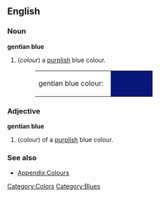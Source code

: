 ==English==

===Noun===
'''gentian blue'''
#(''colour'') a [[purplish]] blue colour.
#:<table><tr><td>gentian blue colour: &nbsp;</td><td bgcolor="#081677" width="80">&nbsp; </td></tr></table>

===Adjective===
'''gentian blue'''
#(''colour'') of a [[purplish]] blue colour.

===See also===
*[[Wiktionary_Appendix:Colours|Appendix:Colours]]

[[Category:Colors]]
[[Category:Blues]]